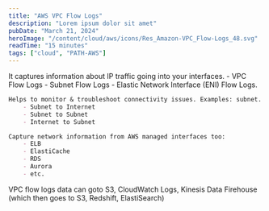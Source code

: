 ```yaml
---
title: "AWS VPC Flow Logs"
description: "Lorem ipsum dolor sit amet"
pubDate: "March 21, 2024"
heroImage: "/content/cloud/aws/icons/Res_Amazon-VPC_Flow-Logs_48.svg"
readTime: "15 minutes"
tags: ["cloud", "PATH-AWS"]
---
```


<Section link="vpc-flow-logs-introduction" title="Introduction"/>
It captures information about IP traffic going into your interfaces.
- VPC Flow Logs
- Subnet Flow Logs
- Elastic Network Interface (ENI) Flow Logs.

```markdown
Helps to monitor & troubleshoot connectivity issues. Examples: subnet.
    - Subnet to Internet
    - Subnet to Subnet
    - Internet to Subnet

Capture network information from AWS managed interfaces too:
    - ELB
    - ElastiCache
    - RDS
    - Aurora
    - etc.
```
VPC flow logs data can goto S3, CloudWatch Logs, Kinesis Data Firehouse (which then goes to S3, Redshift, ElastiSearch)